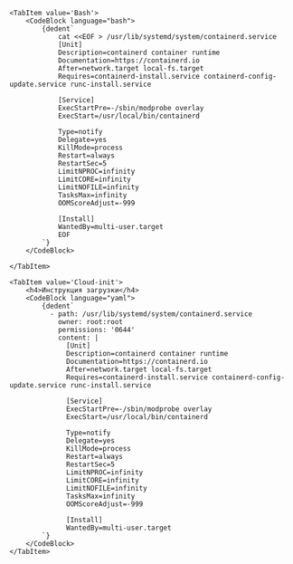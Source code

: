 
<Tabs groupId="install-type">

    <TabItem value='Bash'>
        <CodeBlock language="bash">
            {dedent`
                cat <<EOF > /usr/lib/systemd/system/containerd.service
                [Unit]
                Description=containerd container runtime
                Documentation=https://containerd.io
                After=network.target local-fs.target
                Requires=containerd-install.service containerd-config-update.service runc-install.service
                
                [Service]
                ExecStartPre=-/sbin/modprobe overlay
                ExecStart=/usr/local/bin/containerd
                
                Type=notify
                Delegate=yes
                KillMode=process
                Restart=always
                RestartSec=5
                LimitNPROC=infinity
                LimitCORE=infinity
                LimitNOFILE=infinity
                TasksMax=infinity
                OOMScoreAdjust=-999
                
                [Install]
                WantedBy=multi-user.target
                EOF
            `}
        </CodeBlock>

    </TabItem>

    <TabItem value='Cloud-init'>
        <h4>Инструкция загрузки</h4>
        <CodeBlock language="yaml">
            {dedent`
              - path: /usr/lib/systemd/system/containerd.service
                owner: root:root
                permissions: '0644'
                content: |
                  [Unit]
                  Description=containerd container runtime
                  Documentation=https://containerd.io
                  After=network.target local-fs.target
                  Requires=containerd-install.service containerd-config-update.service runc-install.service
              
                  [Service]
                  ExecStartPre=-/sbin/modprobe overlay
                  ExecStart=/usr/local/bin/containerd
                  
                  Type=notify
                  Delegate=yes
                  KillMode=process
                  Restart=always
                  RestartSec=5
                  LimitNPROC=infinity
                  LimitCORE=infinity
                  LimitNOFILE=infinity
                  TasksMax=infinity
                  OOMScoreAdjust=-999
                  
                  [Install]
                  WantedBy=multi-user.target
            `}
        </CodeBlock>
    </TabItem>

</Tabs>

